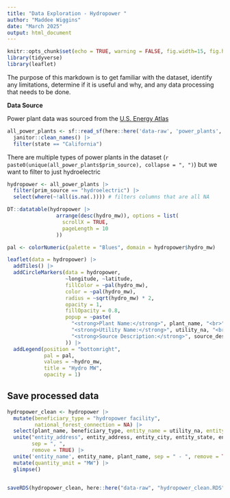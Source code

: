 ```yaml
---
title: "Data Exploration - Hydropower "
author: "Maddee Wiggins"
date: "March 2025"
output: html_document
---
```


```r
knitr::opts_chunk$set(echo = TRUE, warning = FALSE, fig.width=15, fig.height=10)
library(tidyverse)
library(leaflet)
```

The purpose of this markdown is to get familiar with the dataset, identify any limitations, determine if it is useful and why, and any data processing that needs to be done.

**Data Source**

Power plant data was sourced from the [U.S. Energy Atlas](https://atlas.eia.gov/datasets/bf5c5110b1b944d299bb683cdbd02d2a_0/explore?location=32.051243%2C61.504000%2C2.53)


```r

all_power_plants <- sf::read_sf(here::here('data-raw', 'power_plants', "Power_Plants.shp")) |> 
  janitor::clean_names() |> 
  filter(state == "California") 

```

There are multiple types of power plants in the dataset (`r paste0(unique(all_power_plants$prim_source), collapse = ", ")`) but we want to filter to just hydroelectric 

```r
hydropower <- all_power_plants |> 
  filter(prim_source == "hydroelectric") |> 
  select(where(~!all(is.na(.)))) # filters columns that are all NA

DT::datatable(hydropower |> 
                arrange(desc(hydro_mw)), options = list(
                  scrollX = TRUE,  
                  pageLength = 10 
                ))
```

```r
pal <- colorNumeric(palette = "Blues", domain = hydropower$hydro_mw)

leaflet(data = hydropower) |> 
  addTiles() |> 
  addCircleMarkers(data = hydropower,
                   ~longitude, ~latitude,
                   fillColor = ~pal(hydro_mw),
                   color = ~pal(hydro_mw),
                   radius = ~sqrt(hydro_mw) * 2,
                   opacity = 1, 
                   fillOpacity = 0.8,
                   popup = ~paste(
                     "<strong>Plant Name:</strong>", plant_name, "<br>",
                     "<strong>Utility Name:</strong>", utility_na, "<br>",
                     "<strong>Source Description:</strong>", source_des
                   )) |> 
  addLegend(position = "bottomright", 
            pal = pal, 
            values = ~hydro_mw, 
            title = "Hydro MW", 
            opacity = 1)


```

## Save processed data 
```r
hydropower_clean <- hydropower |> 
  mutate(beneficiary_type = "hydropower facility",
         national_forest_connection = NA) |> 
  select(plant_name, beneficiary_type, entity_name = utility_na, entity_address = street_add, entity_city = city, entity_state = state, entity_zip = zip, quantity_metric = total_mw, national_forest_connection, latitude, longitude, geometry) |> 
  unite("entity_address", entity_address, entity_city, entity_state, entity_zip, 
        sep = ", ",   
        remove = TRUE) |> 
  unite('entity_name', entity_name, plant_name, sep = " - ", remove = TRUE) |> 
  mutate(quantity_unit = "MW") |> 
  glimpse()


saveRDS(hydropower_clean, here::here("data-raw", "hydropower_clean.RDS"))
```

